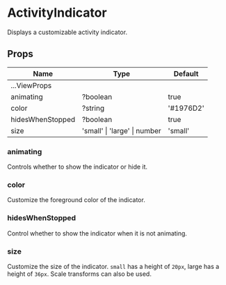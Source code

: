 
<Meta title="Components|ActivityIndicator" />

# ActivityIndicator

Displays a customizable activity indicator.

## Props

| Name                      | Type      | Default |
| ------------------------- | --------- | ------- |
| ...ViewProps              | | |
| animating                 | ?boolean  | true |
| color                     | ?string   | '#1976D2' |
| hidesWhenStopped          | ?boolean  | true |
| size                      | 'small' \| 'large' \| number | 'small' |

### animating

Controls whether to show the indicator or hide it.

<Preview withSource='none'>
  <Story name="animating">
    <Stories.animating />
  </Story>
</Preview>

### color

Customize the foreground color of the indicator.

<Preview withSource='none'>
  <Story name="color">
    <Stories.color />
  </Story>
</Preview>

### hidesWhenStopped

Control whether to show the indicator when it is not animating.

<Preview withSource='none'>
  <Story name="hidesWhenStopped">
    <Stories.hidesWhenStopped />
  </Story>
</Preview>

### size

Customize the size of the indicator. `small` has a height of `20px`, large has a
height of `36px`. Scale transforms can also be used.

<Preview withSource='none'>
  <Story name="size">
    <Stories.size />
  </Story>
</Preview>
